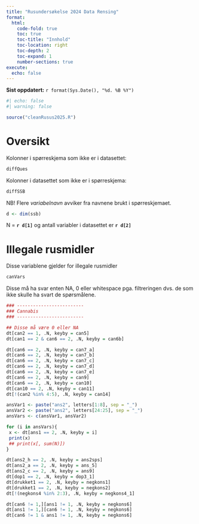 ```yaml
---
title: "Rusundersøkelse 2024 Data Rensing"
format:
  html:
    code-fold: true
    toc: true
    toc-title: "Innhold"
    toc-location: right
    toc-depth: 2
    toc-expand: 1
    number-sections: true
execute:
  echo: false
---
```


**Sist oppdatert:** `r format(Sys.Date(), "%d. %B %Y")`

```r
#| echo: false
#| warning: false

source("cleanRusus2025.R")

```

# Oversikt

Kolonner i spørreskjema som ikke er i datasettet:

```r
diffQues
```

Kolonner i datasettet som ikke er i spørreskjema:

```r
diffSSB
```
NB! Flere *variabelnavn* avviker fra navnene brukt i spørreskjemaet.

```r
d <- dim(ssb)
```
N = **`r d[1]`** og antall variabler i datasettet er __`r d[2]`__

# Illegale rusmidler

Disse variablene gjelder for illegale rusmidler

```r
canVars
```

Disse må ha svar enten NA, 0 eller whitespace pga. filtreringen dvs. de som ikke skulle ha svart de spørsmålene.

```r
### -------------------------
### Cannabis
### -------------------------

## Disse må være 0 eller NA
dt[can2 == 1, .N, keyby = can5]
dt[can1 == 2 & can6 == 2, .N, keyby = can6b]

dt[can6 == 2, .N, keyby = can7_a]
dt[can6 == 2, .N, keyby = can7_b]
dt[can6 == 2, .N, keyby = can7_c]
dt[can6 == 2, .N, keyby = can7_d]
dt[can6 == 2, .N, keyby = can7_e]
dt[can6 == 2, .N, keyby = can9]
dt[can6 == 2, .N, keyby = can10]
dt[can10 == 2, .N, keyby = can11]
dt[!(can2 %in% 4:5), .N, keyby = can14]

ansVar1 <- paste("ans2", letters[1:8], sep = "_")
ansVar2 <- paste("ans2", letters[24:25], sep = "_")
ansVars <- c(ansVar1, ansVar2)

for (i in ansVars){
 x <- dt[ans1 == 2, .N, keyby = i]
 print(x)
 ## print(x[, sum(N)])
}

dt[ans2_h == 2, .N, keyby = ans2sps]
dt[ans2_a == 2, .N, keyby = ans_5]
dt[ans2_c == 2, .N, keyby = ans9]
dt[dop1 == 2, .N, keyby = dop3_1]
dt[drukket1 == 2, .N, keyby = negkons1]
dt[drukket1 == 2, .N, keyby = negkons2]
dt[!(negkons4 %in% 2:3), .N, keyby = negkons4_1]

dt[can6 != 1,][ans1 != 1, .N, keyby = negkons6]
dt[ans1 != 1,][can6 != 1, .N, keyby = negkons6]
dt[can6 != 1 & ans1 != 1, .N, keyby = negkons6]
```
